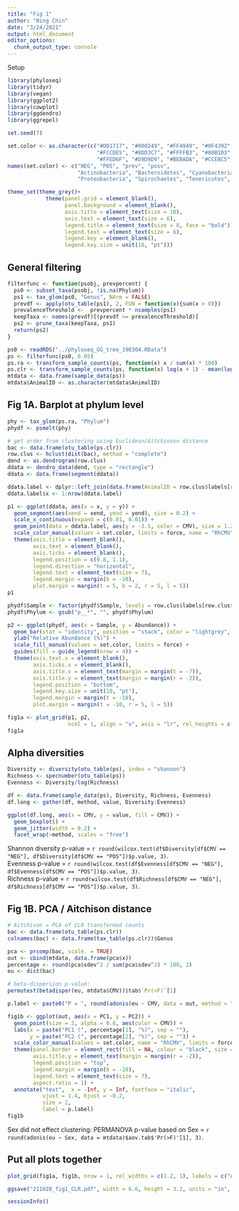 ---
title: "Fig 1"
author: "Ning Chin"
date: "3/24/2021"
output: html_document
editor_options: 
  chunk_output_type: console
---

Setup
```{r setup, warning = FALSE, message = FALSE}
library(phyloseq)
library(tidyr)
library(vegan)
library(ggplot2)
library(cowplot)
library(ggdendro)
library(ggrepel)

set.seed(7)

set.color <- as.character(c("#DD1717", "#000249", "#FF4949", "#0F4392", 
                            "#FCCDE5", "#8DD3C7", "#FFFFB3", "#80B1D3", "#FB8072", "#BC80BD",
                            "#FFED6F", "#D9D9D9", "#BEBADA", "#CCEBC5", "#FDB462", "#B3DE69"))
names(set.color) <- c("NEG", "POS", "prev", "posv",
                      "Actinobacteria", "Bacteroidetes", "Cyanobacteria", "Elusimicrobia", "Fibrobacteres", "Firmicutes",
                      "Proteobacteria", "Spirochaetes", "Tenericutes", "TM7", "Verrucomicrobia", "WPS-2")

theme_set(theme_grey()+
            theme(panel.grid = element_blank(),
                  panel.background = element_blank(),
                  axis.title = element_text(size = 10),
                  axis.text = element_text(size = 6),
                  legend.title = element_text(size = 8, face = "bold"),
                  legend.text = element_text(size = 6),
                  legend.key = element_blank(),
                  legend.key.size = unit(10, "pt")))
```

## General filtering
```{r filt}
filterfunc <- function(psobj, prevpercent) {
  ps0 <- subset_taxa(psobj, !is.na(Phylum))
  ps1 <- tax_glom(ps0, "Genus", NArm = FALSE)
  prevdf <- apply(otu_table(ps1), 2, FUN = function(x){sum(x > 0)})
  prevalenceThreshold <-  prevpercent * nsamples(ps1)
  keepTaxa <- names(prevdf)[(prevdf >= prevalenceThreshold)]
  ps2 <- prune_taxa(keepTaxa, ps1)
  return(ps2)
}

ps0 <- readRDS("../phyloseq_GG_tree_190304.RData")
ps <- filterfunc(ps0, 0.05)
ps.ra <- transform_sample_counts(ps, function(x) x / sum(x) * 100)
ps.clr <- transform_sample_counts(ps, function(x) log(x + 1) - mean(log(x + 1)))
mtdata <- data.frame(sample_data(ps))
mtdata$AnimalID <- as.character(mtdata$AnimalID)
```

## Fig 1A. Barplot at phylum level
```{r 1a}
phy <- tax_glom(ps.ra, "Phylum")
phydf <- psmelt(phy)

# get order from clustering using Euclidean/Aitchinson distance
bac <- data.frame(otu_table(ps.clr))
row.clus <- hclust(dist(bac), method = "complete")
dend <- as.dendrogram(row.clus)
ddata <- dendro_data(dend, type = "rectangle")
ddata <- data.frame(segment(ddata))

ddata.label <- dplyr::left_join(data.frame(AnimalID = row.clus$labels[row.clus$order]), mtdata[,c("AnimalID", "CMV")], by = "AnimalID")
ddata.label$x <- 1:nrow(ddata.label)

p1 <- ggplot(ddata, aes(x = x, y = y)) +
  geom_segment(aes(xend = xend, yend = yend), size = 0.2) +
  scale_x_continuous(expand = c(0.01, 0.01)) +
  geom_point(data = ddata.label, aes(y = -3.5, color = CMV), size = 1.2, shape = 15, alpha = 0.8) +
  scale_color_manual(values = set.color, limits = force, name = "RhCMV") +
  theme(axis.title = element_blank(),
        axis.text = element_blank(),
        axis.ticks = element_blank(),
        legend.position = c(0.8, 1.1),
        legend.direction = "horizontal",
        legend.text = element_text(size = 7),
        legend.margin = margin(b = -10),
        plot.margin = margin(t = 5, b = 2, r = 5, l = 5))
p1

phydf$Sample <- factor(phydf$Sample, levels = row.clus$labels[row.clus$order])
phydf$Phylum <- gsub("p__*", "", phydf$Phylum)

p2 <- ggplot(phydf, aes(x = Sample, y = Abundance)) +
  geom_bar(stat = "identity", position = "stack", color = "lightgrey", aes(fill = Phylum), size = 1e-6) +
  ylab("Relative Abundance (%)") +
  scale_fill_manual(values = set.color, limits = force) +
  guides(fill = guide_legend(nrow = 4)) +
  theme(axis.text.x = element_blank(),
        axis.ticks.x = element_blank(),
        axis.title.x = element_text(margin = margin(t = -7)),
        axis.title.y = element_text(margin = margin(r = -2)),
        legend.position = "bottom",
        legend.key.size = unit(10, "pt"),
        legend.margin = margin(t = -10),
        plot.margin = margin(t = -10, r = 5, l = 5))

fig1a <- plot_grid(p1, p2,
                   ncol = 1, align = "v", axis = "lr", rel_heights = c(1, 3.5))
fig1a
```

## Alpha diversities
```{r alpha.div}
Diversity <- diversity(otu_table(ps), index = "shannon")
Richness <- specnumber(otu_table(ps))
Evenness <- Diversity/log(Richness)

df <- data.frame(sample_data(ps), Diversity, Richness, Evenness)
df.long <- gather(df, method, value, Diversity:Evenness)

ggplot(df.long, aes(x = CMV, y = value, fill = CMV)) +
  geom_boxplot() +
  geom_jitter(width = 0.2) +
  facet_wrap(~method, scales = "free")
```

Shannon diversity p-value = `r round(wilcox.test(df$Diversity[df$CMV == "NEG"], df$Diversity[df$CMV == "POS"])$p.value, 3)`.\
Evenness p-value = `r round(wilcox.test(df$Evenness[df$CMV == "NEG"], df$Evenness[df$CMV == "POS"])$p.value, 3)`.\
Richness p-value = `r round(wilcox.test(df$Richness[df$CMV == "NEG"], df$Richness[df$CMV == "POS"])$p.value, 3)`.

## Fig 1B. PCA / Aitchison distance
```{r 1b}
# Aitchison = PCA of CLR transformed counts
bac <- data.frame(otu_table(ps.clr))
colnames(bac) <- data.frame(tax_table(ps.clr))$Genus

pca <- prcomp(bac, scale. = TRUE)
out <- cbind(mtdata, data.frame(pca$x))
percentage <- round(pca$sdev^2 / sum(pca$sdev^2) * 100, 2)
eu <- dist(bac)

# beta-dispersion p-value:
permutest(betadisper(eu, mtdata$CMV))$tab$`Pr(>F)`[1]

p.label <- paste0("P = ", round(adonis(eu ~ CMV, data = out, method = "eu")$aov.tab$`Pr(>F)`[1],3))

fig1b <- ggplot(out, aes(x = PC1, y = PC2)) +
  geom_point(size = 2, alpha = 0.8, aes(color = CMV)) +
  labs(x = paste("PC1 (", percentage[1], "%)", sep = ""),
       y = paste("PC2 (", percentage[2], "%)", sep = "")) +
  scale_color_manual(values = set.color, name = "RhCMV", limits = force) +
  theme(panel.border = element_rect(fill = NA, colour = "black", size = 0.2),
        axis.title.y = element_text(margin = margin(r = -2)),
        legend.position = "top",
        legend.margin = margin(b = -10),
        legend.text = element_text(size = 7),
        aspect.ratio = 1) +
  annotate("text",  x = -Inf, y = Inf, fontface = "italic",
           vjust = 1.4, hjust = -0.2, 
           size = 2,
           label = p.label)
fig1b
```

Sex did not effect clustering:
PERMANOVA p-value based on Sex = `r round(adonis(eu ~ Sex, data = mtdata)$aov.tab$'Pr(>F)'[1], 3)`.

## Put all plots together
```{r fig1, fig.show = "hide"}
plot_grid(fig1a, fig1b, nrow = 1, rel_widths = c(1.2, 1), labels = c("A", "B"), label_size = 16, hjust = -0.1, vjust = 1.1)

ggsave("211028_fig1_CLR.pdf", width = 6.6, height = 3.2, units = "in", device = "pdf")

sessionInfo()
```